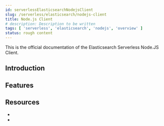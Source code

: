 ```yaml
---
id: serverlessElasticsearchNodejsClient
slug: /serverless/elasticsearch/nodejs-client
title: Node.js Client
# description: Description to be written
tags: [ 'serverless', 'elasticsearch', 'nodejs', 'overview' ]
status: rough content
---
```



<RoughContent />

This is the official documentation of the Elasticsearch Serverless Node.JS Client.

## Introduction


## Features


## Resources

* <DocLink id="serverlessElasticsearchNodejsGettingStarted" />
* <DocLink id="serverlessElasticsearchNodejsApisReferences" />